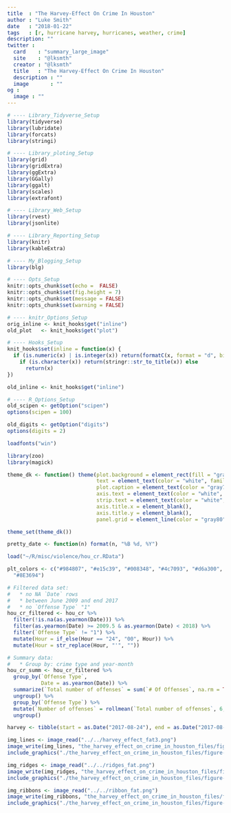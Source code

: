 ```yaml
---
title  : "The Harvey-Effect On Crime In Houston"
author : "Luke Smith"
date   : "2018-01-22"
tags   : [r, hurricane harvey, hurricanes, weather, crime]
description: ""
twitter :
  card    : "summary_large_image"
  site    : "@lksmth"
  creator : "@lksmth"
  title   : "The Harvey-Effect On Crime In Houston"
  description : ""
  image       : ""
og :
  image : ""
---
```

  
```r
# ---- Library_Tidyverse_Setup
library(tidyverse)
library(lubridate)
library(forcats)
library(stringi)

# ---- Library_ploting_Setup
library(grid)
library(gridExtra)
library(ggExtra)
library(GGally)
library(ggalt)
library(scales)
library(extrafont)

# ---- Library_Web_Setup
library(rvest)
library(jsonlite)

# ---- Library_Reporting_Setup
library(knitr)
library(kableExtra)

# ---- My_Blogging_Setup
library(blg)
```

```r
# ---- Opts_Setup
knitr::opts_chunk$set(echo =  FALSE)
knitr::opts_chunk$set(fig.height = 7)
knitr::opts_chunk$set(message = FALSE)
knitr::opts_chunk$set(warning = FALSE)
```

```r
# ---- knitr_Options_Setup
orig_inline <- knit_hooks$get("inline")
old_plot   <- knit_hooks$get("plot")

# ---- Hooks_Setup
knit_hooks$set(inline = function(x) {
  if (is.numeric(x) | is.integer(x)) return(formatC(x, format = "d", big.mark = ",")) else
    if (is.character(x)) return(stringr::str_to_title(x)) else
      return(x)
})

old_inline <- knit_hooks$get("inline")
```

```r
# ---- R_Options_Setup
old_scipen <- getOption("scipen")
options(scipen = 100)

old_digits <- getOption("digits")
options(digits = 2)
```

```r
loadfonts("win")
```

<!-- Extra setup -->
  
```r
library(zoo)
library(magick)
```

```r
theme_dk <- function() theme(plot.background = element_rect(fill = "gray10", color = "gray10"),
                             text = element_text(color = "white", family = "Open Sans"),
                             plot.caption = element_text(color = "gray70", size = 8),
                             axis.text = element_text(color = "white", size = 10),
                             strip.text = element_text(color = "white", 10),
                             axis.title.x = element_blank(),
                             axis.title.y = element_blank(),
                             panel.grid = element_line(color = "gray80"))

theme_set(theme_dk())

pretty_date <- function(n) format(n, "%B %d, %Y")
```

```r
load("~/R/misc/violence/hou_cr.RData")
```

```r
plt_colors <- c("#984807", "#e15c39", "#008348", "#4c7093", "#d6a300", "#ce1141", 
  "#8E3694")
```

<!-- Begin mutating data -->

```r
# Filtered data set:
#   * no NA `Date` rows
#   * between June 2009 and end 2017
#   * no `Offense Type` "1"
hou_cr_filtered <- hou_cr %>%
  filter(!is.na(as.yearmon(Date))) %>%
  filter(as.yearmon(Date) >= 2009.5 & as.yearmon(Date) < 2018) %>%
  filter(`Offense Type` != "1") %>%
  mutate(Hour = if_else(Hour == "24", "00", Hour)) %>%
  mutate(Hour = str_replace(Hour, "'", ""))

# Summary data:
#   * Group by: crime type and year-month
hou_cr_summ <- hou_cr_filtered %>%
  group_by(`Offense Type`,
           Date = as.yearmon(Date)) %>%
  summarize(`Total number of offenses` = sum(`# Of Offenses`, na.rm = TRUE)) %>%
  ungroup() %>%
  group_by(`Offense Type`) %>%
  mutate(`Number of offenses` = rollmean(`Total number of offenses`, 6, fill = NA, align = "right")) %>%
  ungroup()
```

```r
harvey <- tibble(start = as.Date("2017-08-24"), end = as.Date("2017-08-29"))
```

```r
img_lines <- image_read("../../harvey_effect_fat3.png")
image_write(img_lines, "the_harvey_effect_on_crime_in_houston_files/figure-html/img_lines.png")
include_graphics("./the_harvey_effect_on_crime_in_houston_files/figure-html/img_lines.png")
```

```r
img_ridges <- image_read("../../ridges_fat.png")
image_write(img_ridges, "the_harvey_effect_on_crime_in_houston_files/figure-html/img_ridges.png")
include_graphics("./the_harvey_effect_on_crime_in_houston_files/figure-html/img_ridges.png")
```

```r
img_ribbons <- image_read("../../ribbon_fat.png")
image_write(img_ribbons, "the_harvey_effect_on_crime_in_houston_files/figure-html/img_ribbons.png")
include_graphics("./the_harvey_effect_on_crime_in_houston_files/figure-html/img_ribbons.png")
```
<!-- ![Daily Crime Activity For 2017](../harvey_effect.png) -->
<!-- <img src="../harvey_effect_fat.png" style="display:block;margin-left:auto;margin-right:auto" title="Daily Crime Activity For 2017"> -->
<!-- <br> -->
<!-- <img src="../ridges_fat.png" style="display:block;margin-left:auto;margin-right:auto" title="Daily Crime Activity By Year"> -->
